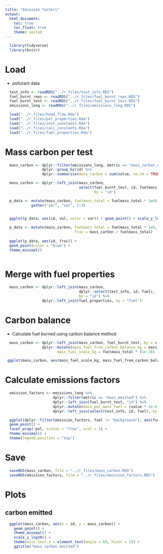 ```yaml
---
title: "Emission factors"
output:
  html_document:
    toc: true
    toc_float: true
    theme: united
---
```


```r
  library(tidyverse)
  library(knitr)
```

# Load

* pollutant data

```r
  test_info <- readRDS("../r_files/test_info.RDS")
  fuel_burnt_reps <- readRDS("../r_files/fuel_burnt_reps.RDS")
  fuel_burnt_test <- readRDS("../r_files/fuel_burnt_test.RDS")
  emissions_long <- readRDS("../r_files/emissions_long.RDS")
```

```r
  load("../r_files/hood_flow.Rda")
  load("../r_files/pol_properties.Rda")
  load("../r_files/inst_constants.Rda")
  load("../r_files/calc_constants.Rda")
  load("../r_files/fuel_properties.Rda")
```

# Mass carbon per test

```r
  mass_carbon <- dplyr::filter(emissions_long, metric == "mass_carbon_emitted") %>%
                 dplyr::group_by(id) %>%
                 dplyr::summarise(mass_carbon = sum(value, na.rm = TRUE))

  mass_carbon <- dplyr::left_join(mass_carbon,
                                  select(fuel_burnt_test, id, fuelmass_total),
                                         by = "id")
```


```r
  p_data <- mutate(mass_carbon, fuelmass_total = fuelmass_total * 1e6) %>%
            gather("var", "val", 2:3)
           

  ggplot(p_data, aes(id, val, color = var)) + geom_point() + scale_y_log10()

  p_data <- mutate(mass_carbon, fuelmass_total = fuelmass_total * 1e6,
                                frac = mass_carbon / fuelmass_total)
  
  ggplot(p_data, aes(id, frac)) +
  geom_point(color = "blue") +
  theme_minimal()
          
```


# Merge with fuel properties

```r
  mass_carbon <- dplyr::left_join(mass_carbon,
                                  dplyr::select(test_info, id, fuel),
                                  by = "id") %>%
                 dplyr::left_join(fuel_properties, by = "fuel")
```

# Carbon balance

* Calculate fuel burned using carbon balance method

```r
  mass_carbon <- dplyr::left_join(mass_carbon, fuel_burnt_test, by = c("id", "fuelmass_total")) %>%
                 dplyr::mutate(mass_fuel_from_carbon_balance_kg = mass_carbon * (1e-9) / (carbon_fraction),
                        mass_fuel_scale_kg = fuelmass_total * (1e-3))
```

```r
 ggplot(mass_carbon, aes(mass_fuel_scale_kg, mass_fuel_from_carbon_balance_kg)) + geom_point()
```


# Calculate emissions factors
 
```r
  emission_factors <- emissions_long %>%
                      dplyr::filter(metric == "mass_emitted") %>%
                      dplyr::left_join(fuel_burnt_test, "id") %>%
                      dplyr::mutate(mass_per_mass_fuel = (value * 1e-6) / (fuelmass_total * (1e-3))) %>%
                      dplyr::left_join(select(test_info, id, fuel), by = c("id", "fuel"))
```


```r
  ggplot(dplyr::filter(emission_factors, fuel != "background"), aes(fuel, mass_per_mass_fuel, colour = fuel)) + 
  geom_point() +
  facet_wrap(~pol, scales = "free", ncol = 2) +
  theme_minimal() +
  theme(legend.position = "top")
```

# Save

```r
  saveRDS(mass_carbon, file = "../r_files/mass_carbon.RDS")
  saveRDS(emission_factors, file = "../r_files/emission_factors.RDS")
```

# Plots

## carbon emitted

```r
  ggplot(mass_carbon, aes(x = id, y = mass_carbon)) +
    geom_point() +
    theme_minimal() +
    scale_y_log10() +
    theme(axis.text.x = element_text(angle = 60, hjust = 1)) +
    ggtitle("mass carbon emitted")
```


